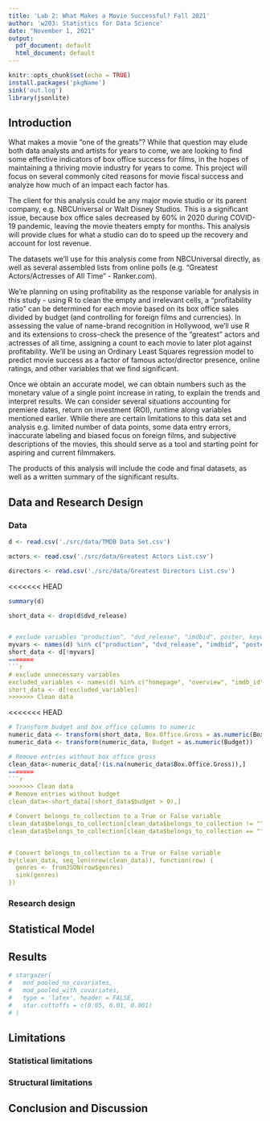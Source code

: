 ```yaml
---
title: 'Lab 2: What Makes a Movie Successful? Fall 2021'
author: 'w203: Statistics for Data Science'
date: "November 1, 2021"
output:
  pdf_document: default
  html_document: default
---
```


```r
knitr::opts_chunk$set(echo = TRUE)
install.packages('pkgName')
sink('out.log')
library(jsonlite)
```

## Introduction

<!-- Possibly add more about why the models are constructed the way they are --> 

What makes a movie “one of the greats”? While that question may elude both data analysts and artists for years to come, we are looking to  find some effective indicators of box office success for films, in the hopes of maintaining a thriving movie industry for years to come. This project will focus on several commonly cited reasons for movie fiscal success and analyze how much of an impact each factor has. 

The client for this analysis could be any major movie studio or its parent company, e.g. NBCUniversal or Walt Disney Studios. This is a significant issue, because box office sales decreased by 60% in 2020 during COVID-19 pandemic, leaving the movie theaters empty for months. This analysis will provide clues for what a studio can do to speed up the recovery and account for lost revenue.

The datasets we’ll use for this analysis come from NBCUniversal directly, as well as several assembled lists from online polls (e.g. “Greatest Actors/Actresses of All Time” - Ranker.com). 

We’re planning on using profitability as the response variable for analysis in this study - using R to clean the empty and irrelevant cells, a “profitability ratio” can be determined for each movie based on its box office sales divided by budget (and controlling for foreign films and currencies). In assessing the value of name-brand recognition in Hollywood, we’ll use R and its extensions to cross-check the presence of the “greatest” actors and actresses of all time, assigning a count to each movie to later plot against profitability. We’ll be using an Ordinary Least Squares regression model to predict movie success as a factor of famous actor/director presence, online ratings, and other variables that we find significant.

Once we obtain an accurate model, we can obtain numbers such as the monetary value of a single point increase in rating, to explain the trends and interpret results. We can consider several situations accounting for premiere dates, return on investment (ROI), runtime along variables mentioned earlier. While there are certain limitations to this data set and analysis e.g. limited number of data points, some data entry errors,  inaccurate labeling and biased focus on foreign films, and subjective descriptions of the movies, this should serve as a tool and starting point for aspiring and current filmmakers.

The products of this analysis will include the code and final datasets, as well as a written summary of the significant results. 


## Data and Research Design

### Data

<!-- Add more about our data and source --> 

```r
d <- read.csv('./src/data/TMDB Data Set.csv')

actors <- read.csv('./src/data/Greatest Actors List.csv')

directors <- read.csv('./src/data/Greatest Directors List.csv')
```


<<<<<<< HEAD
```r
summary(d)

short_data <- drop(d$dvd_release)


# exclude variables "production", "dvd_release", "imdbid", poster, keywords
myvars <- names(d) %in% c("production", "dvd_release", "imdbid", "poster", "keywords")
short_data <- d[!myvars]
=======
```r
# exclude unnecessary variables
excluded_variables <- names(d) %in% c("homepage", "overview", "imdb_id", "popularity", "poster_path", "status", "tagline", "title", "Keywords")
short_data <- d[!excluded_variables]
>>>>>>> Clean data

```


<<<<<<< HEAD
```r
# Transform budget and box office columns to numeric
numeric_data <- transform(short_data, Box.Office.Gross = as.numeric(Box.Office.Gross))
numeric_data <- transform(numeric_data, Budget = as.numeric(Budget))

# Remove entries without box office gross
clean_data<-numeric_data[!(is.na(numeric_data$Box.Office.Gross)),]
=======
```r
>>>>>>> Clean data
# Remove entries without budget
clean_data<-short_data[(short_data$budget > 0),]

# Convert belongs_to_collection to a True or False variable
clean_data$belongs_to_collection[clean_data$belongs_to_collection != ""] <- TRUE
clean_data$belongs_to_collection[clean_data$belongs_to_collection == ""] <- FALSE


# Convert belongs_to_collection to a True or False variable
by(clean_data, seq_len(nrow(clean_data)), function(row) {
  genres <- fromJSON(row$genres)
  sink(genres)
})
```

### Research design

<!-- Type of research design --> 
<!-- Type of models and goals --> 


## Statistical Model

<!-- EDA  --> 
<!-- At least three model specifications: one with key variables, two defensible models  --> 

<!-- What are we measuring --> 
<!-- Covariates, problems with covariates --> 
<!-- Transformations --> 

## Results

```r
# stargazer(
#   mod_pooled_no_covariates,
#   mod_pooled_with_covariates,
#   type = 'latex', header = FALSE,
#   star.cuttoffs = c(0.05, 0.01, 0.001)
# )
```


<!-- Statistical significance and practical significance --> 
<!-- Other stat tests --> 

## Limitations

### Statistical limitations

<!-- Evaluate problematic large model assumptions --> 

### Structural limitations

<!-- Omitted variables --> 

## Conclusion and Discussion 

<!-- Key insights --> 


